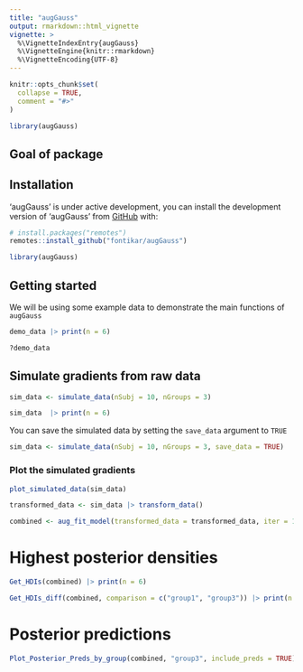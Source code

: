 ```yaml
---
title: "augGauss"
output: rmarkdown::html_vignette
vignette: >
  %\VignetteIndexEntry{augGauss}
  %\VignetteEngine{knitr::rmarkdown}
  %\VignetteEncoding{UTF-8}
---
```


```r
knitr::opts_chunk$set(
  collapse = TRUE,
  comment = "#>"
)

library(augGauss)
```

## Goal of package

## Installation

'augGauss' is under active development, you can install the development version of 'augGauss' from [GitHub](https://github.com/) with:

```r
# install.packages("remotes")
remotes::install_github("fontikar/augGauss")

library(augGauss)
```

## Getting started

We will be using some example data to demonstrate the main functions of `augGauss`
<!-- or can ditch if we will be simulating it -->

```r
demo_data |> print(n = 6)

?demo_data
```

## Simulate gradients from raw data

```r
sim_data <- simulate_data(nSubj = 10, nGroups = 3)

sim_data  |> print(n = 6)
```

You can save the simulated data by setting the `save_data` argument to `TRUE`

```r
sim_data <- simulate_data(nSubj = 10, nGroups = 3, save_data = TRUE)
```

### Plot the simulated gradients

<!-- Currently hard coded for 3 groups - possibly need to work on flexibility -->

```r
plot_simulated_data(sim_data)
```

```r
transformed_data <- sim_data |> transform_data()

combined <- aug_fit_model(transformed_data = transformed_data, iter = 100, chains = 2)
```

# Highest posterior densities

```r
Get_HDIs(combined) |> print(n = 6)

Get_HDIs_diff(combined, comparison = c("group1", "group3")) |> print(n = 6)
```

# Posterior predictions

```r
Plot_Posterior_Preds_by_group(combined, "group3", include_preds = TRUE)
```
